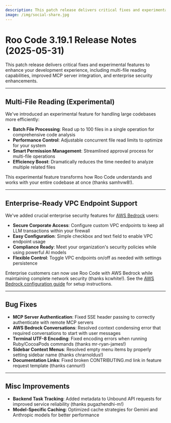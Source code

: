 ```yaml
---
description: This patch release delivers critical fixes and experimental features to enhance your development experience, including multi-file reading capabilities, improved MCP server integration, and enterprise security enhancements.
image: /img/social-share.jpg
---
```


# Roo Code 3.19.1 Release Notes (2025-05-31)

This patch release delivers critical fixes and experimental features to enhance your development experience, including multi-file reading capabilities, improved MCP server integration, and enterprise security enhancements.

---

## Multi-File Reading (Experimental)
We've introduced an experimental feature for handling large codebases more efficiently:

- **Batch File Processing**: Read up to 100 files in a single operation for comprehensive code analysis
- **Performance Control**: Adjustable concurrent file read limits to optimize for your system
- **Smart Permission Management**: Streamlined approval process for multi-file operations
- **Efficiency Boost**: Dramatically reduces the time needed to analyze multiple related files

This experimental feature transforms how Roo Code understands and works with your entire codebase at once (thanks samhvw8!).

---

## Enterprise-Ready VPC Endpoint Support
We've added crucial enterprise security features for [AWS Bedrock](/providers/bedrock) users:

- **Secure Corporate Access**: Configure custom VPC endpoints to keep all LLM transactions within your firewall
- **Easy Configuration**: Simple checkbox and text field to enable VPC endpoint usage
- **Compliance Ready**: Meet your organization's security policies while using powerful AI models
- **Flexible Control**: Toggle VPC endpoints on/off as needed with settings persistence

Enterprise customers can now use Roo Code with AWS Bedrock while maintaining complete network security (thanks kcwhite!). See the [AWS Bedrock configuration guide](/providers/bedrock#configuration-in-roo-code) for setup instructions.

---

## Bug Fixes

*   **MCP Server Authentication**: Fixed SSE header passing to correctly authenticate with remote MCP servers
*   **AWS Bedrock Conversations**: Resolved context condensing error that required conversations to start with user messages
*   **Terminal UTF-8 Encoding**: Fixed encoding errors when running Ruby/CocoaPods commands (thanks mr-ryan-james!)
*   **Sidebar Context Menus**: Resolved empty menu items by properly setting sidebar name (thanks chrarnoldus!)
*   **Documentation Links**: Fixed broken CONTRIBUTING.md link in feature request template (thanks cannuri!)

---

## Misc Improvements

*   **Backend Task Tracking**: Added metadata to Unbound API requests for improved service reliability (thanks pugazhendhi-m!)
*   **Model-Specific Caching**: Optimized cache strategies for Gemini and Anthropic models for better performance